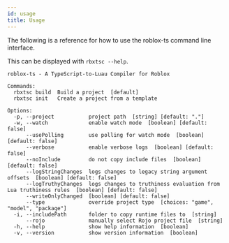 ```yaml
---
id: usage
title: Usage
---
```


The following is a reference for how to use the roblox-ts command line interface.

This can be displayed with `rbxtsc --help`.

```
roblox-ts - A TypeScript-to-Luau Compiler for Roblox

Commands:
  rbxtsc build  Build a project  [default]
  rbxtsc init   Create a project from a template

Options:
  -p, --project           project path  [string] [default: "."]
  -w, --watch             enable watch mode  [boolean] [default: false]
      --usePolling        use polling for watch mode  [boolean] [default: false]
      --verbose           enable verbose logs  [boolean] [default: false]
      --noInclude         do not copy include files  [boolean] [default: false]
      --logStringChanges  logs changes to legacy string argument offsets  [boolean] [default: false]
      --logTruthyChanges  logs changes to truthiness evaluation from Lua truthiness rules  [boolean] [default: false]
      --writeOnlyChanged  [boolean] [default: false]
      --type              override project type  [choices: "game", "model", "package"]
  -i, --includePath       folder to copy runtime files to  [string]
      --rojo              manually select Rojo project file  [string]
  -h, --help              show help information  [boolean]
  -v, --version           show version information  [boolean]
```
